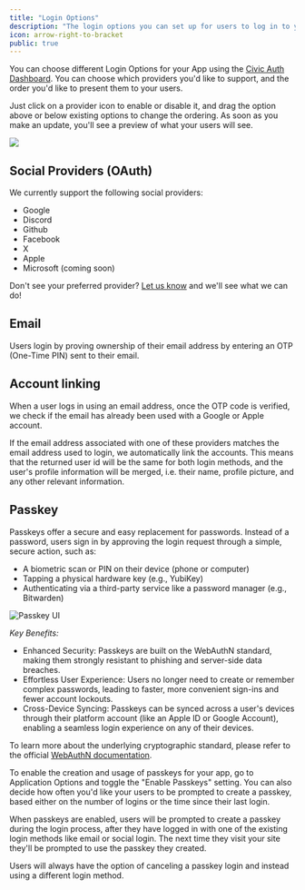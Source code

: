 ```yaml
---
title: "Login Options"
description: "The login options you can set up for users to log in to your app."
icon: arrow-right-to-bracket
public: true
---
```





You can choose different Login Options for your App using the [Civic Auth Dashboard](https://auth.civic.com/dashboard). You can choose which providers you'd like to support, and the order you'd like to present them to your users.

Just click on a provider icon to enable or disable it, and drag the option above or below existing options to change the ordering. As soon as you make an update, you'll see a preview of what your users will see.

<Frame>
    <img src="/images/login-options-dashboard-sso-email.png"/>
</Frame>

## Social Providers (OAuth)

We currently support the following social providers:
- Google
- Discord
- Github
- Facebook
- X
- Apple
- Microsoft (coming soon)

Don't see your preferred provider? [Let us know](https://join.slack.com/t/civic-developers/shared_invite/zt-37tv9fyo7-aDT43mUjOFQwdQFmfZLTRw) and we'll see what we can do!

## Email

Users login by proving ownership of their email address by entering an OTP (One-Time PIN) sent to their email.

## Account linking

When a user logs in using an email address, once the OTP code is verified, we check if the email has already been used with a Google or Apple account.

If the email address associated with one of these providers matches the email address used to login, we automatically link the accounts. This means that the returned user id will be the same for both login methods, and the user's profile information will be merged, i.e. their name, profile picture, and any other relevant information.

## Passkey

Passkeys offer a secure and easy replacement for passwords. Instead of a password, users sign in by approving the login request through a simple, secure action, such as:
- A biometric scan or PIN on their device (phone or computer)
- Tapping a physical hardware key (e.g., YubiKey)
- Authenticating via a third-party service like a password manager (e.g., Bitwarden)

<img
src="/images/Passkey.png"
align="center"
className="image-60"
alt="Passkey UI"
title="Passkey UI"
/>

*Key Benefits:*
- Enhanced Security: Passkeys are built on the WebAuthN standard, making them strongly resistant to phishing and server-side data breaches.
- Effortless User Experience: Users no longer need to create or remember complex passwords, leading to faster, more convenient sign-ins and fewer account lockouts.
- Cross-Device Syncing: Passkeys can be synced across a user's devices through their platform account (like an Apple ID or Google Account), enabling a seamless login experience on any of their devices.

To learn more about the underlying cryptographic standard, please refer to the official [WebAuthN documentation](https://www.w3.org/TR/webauthn/).

To enable the creation and usage of passkeys for your app, go to Application Options and toggle the "Enable Passkeys" setting. You can also decide how often you'd like your users to be prompted to create a passkey, based either on the number of logins or the time since their last login.

When passkeys are enabled, users will be prompted to create a passkey during the login process, after they have logged in with one of the existing login methods like email or social login. The next time they visit your site they'll be prompted to use the passkey they created.

Users will always have the option of canceling a passkey login and instead using a different login method.
